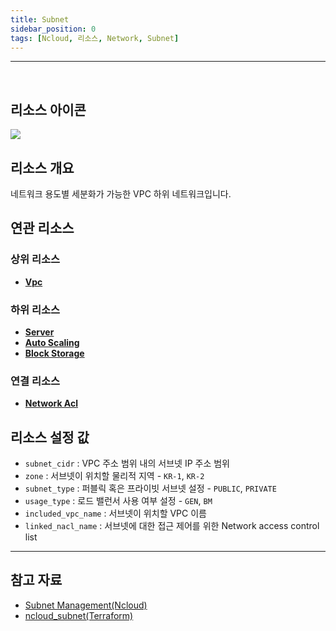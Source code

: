 ```yaml
---
title: Subnet
sidebar_position: 0
tags: [Ncloud, 리소스, Network, Subnet]
---
```







<hr />
<br />

## 리소스 아이콘

<img src={icon} />

## 리소스 개요

네트워크 용도별 세분화가 가능한 VPC 하위 네트워크입니다.

## 연관 리소스

### 상위 리소스

-   [**Vpc**](https://docs.cstudio.app/docs/resource/ncloud/Network/Vpc)

### 하위 리소스

-   [**Server**](https://docs.cstudio.app/docs/resource/ncloud/Compute/Server)
-   [**Auto Scaling**](https://docs.cstudio.app/docs/resource/ncloud/Compute/AutoScaling)
-   [**Block Storage**](https://docs.cstudio.app/docs/resource/ncloud/Compute/BlockStorage)

### 연결 리소스

-   [**Network Acl**](https://docs.cstudio.app/docs/resource/ncloud/Network/NetworkAcl)

## 리소스 설정 값

-   `subnet_cidr` : VPC 주소 범위 내의 서브넷 IP 주소 범위
-   `zone` : 서브넷이 위치할 물리적 지역 - `KR-1`, `KR-2`
-   `subnet_type` : 퍼블릭 혹은 프라이빗 서브넷 설정 - `PUBLIC`, `PRIVATE`
-   `usage_type` : 로드 밸런서 사용 여부 설정 - `GEN`, `BM`
-   `included_vpc_name` : 서브넷이 위치할 VPC 이름
-   `linked_nacl_name` : 서브넷에 대한 접근 제어를 위한 Network access control list

---

## 참고 자료

-   [Subnet Management(Ncloud)](https://guide.ncloud-docs.com/docs/vpc-subnetmanage-vpc)
-   [ncloud_subnet(Terraform)](https://registry.terraform.io/providers/NaverCloudPlatform/ncloud/latest/docs/resources/subnet)
